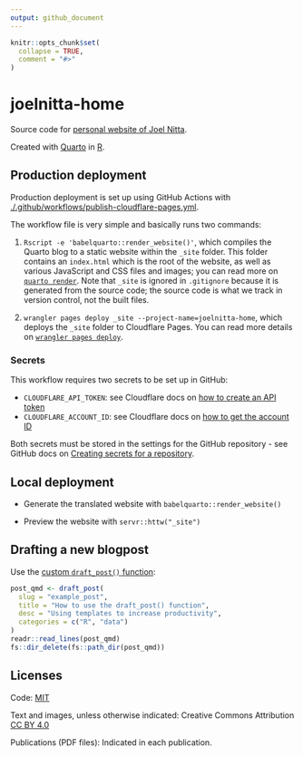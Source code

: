 ```yaml
---
output: github_document
---
```


<!-- README.md is generated from README.Rmd. Please edit that file and render with rmarkdown::render("README.Rmd")-->

```r
knitr::opts_chunk$set(
  collapse = TRUE,
  comment = "#>"
)
```

# joelnitta-home

Source code for [personal website of Joel Nitta](https://www.joelnitta.com).

Created with [Quarto](https://quarto.org/) in [R](https://www.r-project.org/).


## Production deployment

Production deployment is set up using GitHub Actions with [./.github/workflows/publish-cloudflare-pages.yml](./.github/workflows/publish-cloudflare-pages.yml).

The workflow file is very simple and basically runs two commands:

1. `Rscript -e 'babelquarto::render_website()'`, which compiles the Quarto blog to a static website within the `_site` folder. This folder contains an `index.html` which is the root of the website, as well as various JavaScript and CSS files and images; you can read more on [`quarto render`](https://quarto.org/docs/projects/quarto-projects.html#rendering-projects). Note that `_site` is ignored in `.gitignore` because it is generated from the source code; the source code is what we track in version control, not the built files.

2. `wrangler pages deploy _site --project-name=joelnitta-home`, which deploys the `_site` folder to Cloudflare Pages. You can read more details on [`wrangler pages deploy`](https://developers.cloudflare.com/workers/wrangler/commands/#deploy-1).

### Secrets

This workflow requires two secrets to be set up in GitHub:

- `CLOUDFLARE_API_TOKEN`: see Cloudflare docs on [how to create an API token](https://developers.cloudflare.com/pages/how-to/use-direct-upload-with-continuous-integration/#generate-an-api-token)
- `CLOUDFLARE_ACCOUNT_ID`: see Cloudflare docs on [how to get the account ID](https://developers.cloudflare.com/pages/how-to/use-direct-upload-with-continuous-integration/#get-project-account-id)

Both secrets must be stored in the settings for the GitHub repository - see GitHub docs on [Creating secrets for a repository](https://docs.github.com/en/actions/security-for-github-actions/security-guides/using-secrets-in-github-actions#creating-secrets-for-a-repository).


## Local deployment

- Generate the translated website with `babelquarto::render_website()`

- Preview the website with `servr::httw("_site")`

## Drafting a new blogpost

Use the [custom `draft_post()` function](R/functions.R):

```r
post_qmd <- draft_post(
  slug = "example_post",
  title = "How to use the draft_post() function",
  desc = "Using templates to increase productivity",
  categories = c("R", "data")
)
readr::read_lines(post_qmd)
fs::dir_delete(fs::path_dir(post_qmd))
```

## Licenses

Code: [MIT](LICENSE)

Text and images, unless otherwise indicated: Creative Commons Attribution [CC BY 4.0](https://creativecommons.org/licenses/by/4.0/legalcode)

Publications (PDF files): Indicated in each publication.
